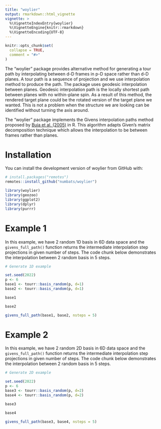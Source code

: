 ```yaml
---
title: "woylier"
output: rmarkdown::html_vignette
vignette: >
  %\VignetteIndexEntry{woylier}
  %\VignetteEngine{knitr::rmarkdown}
  %\VignetteEncoding{UTF-8}
---
```


```r
knitr::opts_chunk$set(
  collapse = TRUE,
  comment = "#>"
)
```

The "woylier" package provides alternative method for generating a tour path by interpolating between d-D frames in p-D space rather than d-D planes. A tour path is a sequence of projection and we use interpolation method to produce the path. The \CRANpkg{tourr} package uses geodesic interpolation between planes. Geodesic interpolation path is the locally shortest path between planes with no within-plane spin. As a result of this method, the rendered target plane could be the rotated version of the target plane we wanted. This is not a problem when the structure we are looking can be identified without turning the axis around. 

The "woylier" package implements the Givens interpolation paths method proposed by [Buja et al. (2005)](https://doi.org/10.1016/S0169-7161(04)24014-7) in R. This algorithm adapts Given’s matrix decomposition technique which allows the interpolation to be between frames rather than planes.

# Installation

You can install the development version of woylier from GitHub with:

```r
# install.packages("remotes")
remotes::install_github("numbats/woylier")
```

```r
library(woylier)
library(geozoo)
library(ggplot2)
library(dplyr)
library(purrr)
```

# Example 1

In this example, we have 2 random 1D basis in 6D data space and the `givens_full_path()` function returns the intermediate interpolation step projections in given number of steps. The code chunk below demonstrates the interpolation between 2 random basis in 5 steps.

```r
# Generate 1D example

set.seed(2022)
p <- 6
base1 <- tourr::basis_random(p, d=1)
base2 <- tourr::basis_random(p, d=1)

base1

base2

givens_full_path(base1, base2, nsteps = 5)
```

# Example 2

In this example, we have 2 random 2D basis in 6D data space and the `givens_full_path()` function returns the intermediate interpolation step projections in given number of steps. The code chunk below demonstrates the interpolation between 2 random basis in 5 steps.

```r
# Generate 2D example

set.seed(2022)
p <- 6
base3 <- tourr::basis_random(p, d=2)
base4 <- tourr::basis_random(p, d=2)

base3

base4

givens_full_path(base3, base4, nsteps = 5)
```
 
 
